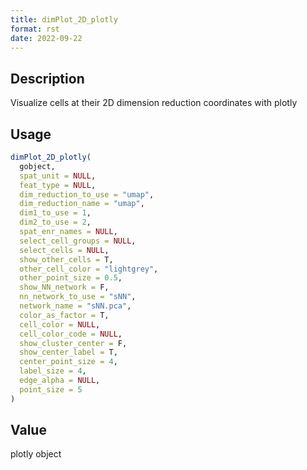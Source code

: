 ```yaml
--- 
title: dimPlot_2D_plotly 
format: rst 
date: 2022-09-22 
--- 
```


## Description

Visualize cells at their 2D dimension reduction coordinates with plotly


## Usage

```r
dimPlot_2D_plotly(
  gobject,
  spat_unit = NULL,
  feat_type = NULL,
  dim_reduction_to_use = "umap",
  dim_reduction_name = "umap",
  dim1_to_use = 1,
  dim2_to_use = 2,
  spat_enr_names = NULL,
  select_cell_groups = NULL,
  select_cells = NULL,
  show_other_cells = T,
  other_cell_color = "lightgrey",
  other_point_size = 0.5,
  show_NN_network = F,
  nn_network_to_use = "sNN",
  network_name = "sNN.pca",
  color_as_factor = T,
  cell_color = NULL,
  cell_color_code = NULL,
  show_cluster_center = F,
  show_center_label = T,
  center_point_size = 4,
  label_size = 4,
  edge_alpha = NULL,
  point_size = 5
)
```


## Value

plotly object


